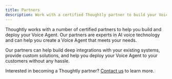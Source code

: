 ```yaml
---
title: Partners
description: Work with a certified Thoughtly partner to build your Voice Agent
---
```


Thoughtly works with a number of certified partners to help you build and deploy your Voice Agent. Our partners are experts in AI voice technology and can help you create a Voice Agent that meets your needs.

Our partners can help build deep integrations with your existing systems, provide custom solutions, and help you deploy your Voice Agent to your customers without any hassle.


<CardGroup cols={2}>
	<PartnerCard
		name="Lucid AI Solutions"
		href="https://lucidaisolutions.com"
		logoUrl="/images/partners/lucid-ai.png"
		description="General Sales Agents"
	/>
	<PartnerCard
		name="Fairfax Partners"
		href="https://fairfaxpartners.ca"
		logoUrl="/images/partners/fairfax-partners.png"
		description="Investor Relations and Corporate Communications"
	/>
</CardGroup>

<Note>Interested in becoming a Thoughtly partner? [Contact us](/resources/support) to learn more.</Note>
